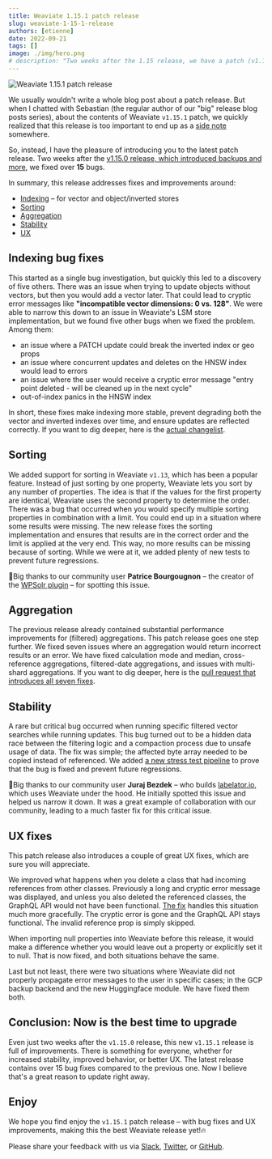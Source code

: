 ```yaml
---
title: Weaviate 1.15.1 patch release
slug: weaviate-1-15-1-release
authors: [etienne]
date: 2022-09-21
tags: []
image: ./img/hero.png
# description: "Two weeks after the 1.15 release, we have a patch (v1.15.1) release for you, which brings 15 bug fixes and 2 UX improvements."
---
```

![Weaviate 1.15.1 patch release](./img/hero.png)

<!-- truncate -->

We usually wouldn't write a whole blog post about a patch release. But when I chatted with Sebastian (the regular author of our "big" release blog posts series), about the contents of Weaviate `v1.15.1` patch, we quickly realized that this release is too important to end up as a [side note](https://github.com/weaviate/weaviate/releases/tag/v1.15.1) somewhere.

So, instead, I have the pleasure of introducing you to the latest patch release. Two weeks after the [v1.15.0 release, which introduced backups and more](/blog/weaviate-1-15-release), we fixed over **15** bugs.

In summary, this release addresses fixes and improvements around:

* [Indexing](#indexing-bug-fixes) – for vector and object/inverted stores
* [Sorting](#sorting)
* [Aggregation](#aggregation)
* [Stability](#stability)
* [UX](#ux-fixes)

## Indexing bug fixes
This started as a single bug investigation, but quickly this led to a discovery of five others. There was an issue when trying to update objects without vectors, but then you would add a vector later. That could lead to cryptic error messages like **"incompatible vector dimensions: 0 vs. 128"**. We were able to narrow this down to an issue in Weaviate's LSM store implementation, but we found five other bugs when we fixed the problem. Among them:

* an issue where a PATCH update could break the inverted index or geo props
* an issue where concurrent updates and deletes on the HNSW index would lead to errors
* an issue where the user would receive a cryptic error message "entry point deleted - will be cleaned up in the next cycle"
* out-of-index panics in the HNSW index

In short, these fixes make indexing more stable, prevent degrading both the vector and inverted indexes over time, and ensure updates are reflected correctly. If you want to dig deeper, here is the [actual changelist](https://github.com/weaviate/weaviate/pull/2191).

## Sorting
We added support for sorting in Weaviate `v1.13`, which has been a popular feature. Instead of just sorting by one property, Weaviate lets you sort by any number of properties. The idea is that if the values for the first property are identical, Weaviate uses the second property to determine the order. There was a bug that occurred when you would specify multiple sorting properties in combination with a limit. You could end up in a situation where some results were missing. The new release fixes the sorting implementation and ensures that results are in the correct order and the limit is applied at the very end. This way, no more results can be missing because of sorting. While we were at it, we added plenty of new tests to prevent future regressions.

👏Big thanks to our community user **Patrice Bourgougnon** – the creator of the [WPSolr plugin](https://www.wpsolr.com/) – for spotting this issue.

## Aggregation
The previous release already contained substantial performance improvements for (filtered) aggregations. This patch release goes one step further. We fixed seven issues where an aggregation would return incorrect results or an error. We have fixed calculation mode and median, cross-reference aggregations, filtered-date aggregations, and issues with multi-shard aggregations. If you want to dig deeper, here is the [pull request that introduces all seven fixes](https://github.com/weaviate/weaviate/pull/2192).

## Stability
A rare but critical bug occurred when running specific filtered vector searches while running updates. This bug turned out to be a hidden data race between the filtering logic and a compaction process due to unsafe usage of data. The fix was simple; the affected byte array needed to be copied instead of referenced. We added [a new stress test pipeline](https://github.com/weaviate/weaviate-chaos-engineering/pull/11) to prove that the bug is fixed and prevent future regressions.

👏Big thanks to our community user **Juraj Bezdek** – who builds [labelator.io](https://www.labelator.io/), which uses Weaviate under the hood. He initially spotted this issue and helped us narrow it down. It was a great example of collaboration with our community, leading to a much faster fix for this critical issue.

## UX fixes
This patch release also introduces a couple of great UX fixes, which are sure you will appreciate.

We improved what happens when you delete a class that had incoming references from other classes. Previously a long and cryptic error message was displayed, and unless you also deleted the referenced classes, the GraphQL API would not have been functional. [The fix](https://github.com/weaviate/weaviate/pull/2189) handles this situation much more gracefully. The cryptic error is gone and the GraphQL API stays functional. The invalid reference prop is simply skipped.

When importing null properties into Weaviate before this release,  it would make a difference whether you would leave out a property or explicitly set it to null. That is now fixed, and both situations behave the same.

Last but not least, there were two situations where Weaviate did not properly propagate error messages to the user in specific cases; in the GCP backup backend and the new Huggingface module. We have fixed them both.

## Conclusion: Now is the best time to upgrade
Even just two weeks after the `v1.15.0` release, this new `v1.15.1` release is full of improvements. There is something for everyone, whether for increased stability, improved behavior, or better UX. The latest release contains over 15 bug fixes compared to the previous one. Now I believe that's a great reason to update right away.

## Enjoy
We hope you find enjoy the `v1.15.1` patch release – with bug fixes and UX improvements, making this the best Weaviate release yet!🔥

Please share your feedback with us via [Slack](https://join.slack.com/t/weaviate/shared_invite/zt-goaoifjr-o8FuVz9b1HLzhlUfyfddhw), [Twitter](https://twitter.com/weaviate_io), or [GitHub](https://github.com/weaviate/weaviate).
